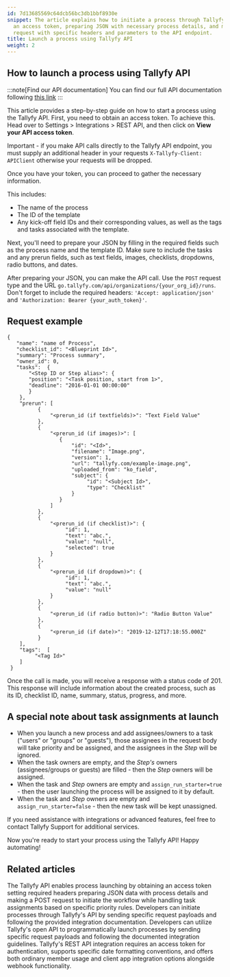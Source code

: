 ```yaml
---
id: 7d13685569c64dcb56bc3db1bbf8930e
snippet: The article explains how to initiate a process through Tallyfy's API by obtaining
  an access token, preparing JSON with necessary process details, and making a POST
  request with specific headers and parameters to the API endpoint.
title: Launch a process using Tallyfy API
weight: 2
---
```


## How to launch a process using Tallyfy API

:::note[Find our API documentation]
You can find our full API documentation following [this link](https://go.tallyfy.com/api/)
:::

This article provides a step-by-step guide on how to start a process using the Tallyfy API. First, you need to obtain an access token. To achieve this. Head over to Settings > Integrations > REST API, and then click on **View your API access token**.

Important - if you make API calls directly to the Tallyfy API endpoint, you must supply an additional header in your requests `X-Tallyfy-Client: APIClient` otherwise your requests will be dropped.

Once you have your token, you can proceed to gather the necessary information.

This includes:

- The name of the process
- The ID of the template
- Any kick-off field IDs and their corresponding values, as well as the tags and tasks associated with the template.

Next, you'll need to prepare your JSON by filling in the required fields such as the process name and the template ID. Make sure to include the tasks and any prerun fields, such as text fields, images, checklists, dropdowns, radio buttons, and dates.

After preparing your JSON, you can make the API call. Use the `POST` request type and the URL `go.tallyfy.com/api/organizations/{your_org_id}/runs`. Don't forget to include the required headers: `'Accept: application/json'` and `'Authorization: Bearer {your_auth_token}'`.

## Request example

```
{
   "name": "name of Process",
   "checklist_id": "<Blueprint Id>",
   "summary": "Process summary",
   "owner_id": 0,
   "tasks":  {
       "<Step ID or Step alias>": {
       "position": "<Task position, start from 1>",
       "deadline": "2016-01-01 00:00:00"
       }
    },
    "prerun": [
          {
              "<prerun_id (if textfields)>": "Text Field Value"
          },
          {
              "<prerun_id (if images)>": [
                 {
                     "id": "<Id>",
                     "filename": "Image.png",
                     "version": 1,
                     "url": "tallyfy.com/example-image.png",
                     "uploaded_from": "ko_field",
                     "subject": {
                          "id": "<Subject Id>",
                          "type": "Checklist"
                     }
                 }
              ]
          },
          {
              "<prerun_id (if checklist)>": {
                   "id": 1,
                   "text": "abc.",
                   "value": "null",
                   "selected": true
              }
          },
          {
              "<prerun_id (if dropdown)>": {
                   "id": 1,
                   "text": "abc.",
                   "value": "null"
              }
          },
          {
              "<prerun_id (if radio button)>": "Radio Button Value"
          },
          {
              "<prerun_id (if date)>": "2019-12-12T17:18:55.000Z"
          }
    ],
    "tags":  [
         "<Tag Id>"
    ]
 }
```

Once the call is made, you will receive a response with a status code of 201. This response will include information about the created process, such as its ID, checklist ID, name, summary, status, progress, and more.

## A special note about task assignments at launch

* When you launch a new process and add assignees/owners to a task ("users" or "groups" or "guests"), those assignees in the request body will take priority and be assigned, and the assignees in the _Step_ will be ignored.
* When the task owners are empty, and the _Step's_ owners (assignees/groups or guests) are filled - then the _Step_ owners will be assigned.
* When the task and _Step_ owners are empty and `assign_run_starter=true` - then the user launching the process will be assigned to it by default.
* When the task and _Step_ owners are empty and `assign_run_starter=false` - then the new task will be kept unassigned.

If you need assistance with integrations or advanced features, feel free to contact Tallyfy Support for additional services.

Now you're ready to start your process using the Tallyfy API! Happy automating!


## Related articles
<CardGrid>
<LinkTitleCard header="<b>Open Api > Launch a process using Tallyfy API</b>" href="/products/pro/integrations/open-api/how-to-start-a-process-using-tallyfy-api/" > The Tallyfy API enables process launching by obtaining an access token setting required headers preparing JSON data with process details and making a POST request to initiate the workflow while handling task assignments based on specific priority rules. </LinkTitleCard>
<LinkTitleCard header="<b>Triggers > Launch via API</b>" href="/products/pro/launching/triggers/via-api/" > Developers can initiate processes through Tallyfy's API by sending specific request payloads and following the provided integration documentation. </LinkTitleCard>
<LinkTitleCard header="<b>Triggers > Launch via API</b>" href="/products/pro/launching/triggers/via-api/" > Developers can utilize Tallyfy's open API to programmatically launch processes by sending specific request payloads and following the documented integration guidelines. </LinkTitleCard>
<LinkTitleCard header="<b>Open Api > Integrate with Tallyfy using API</b>" href="/products/pro/integrations/open-api/how-to-integrate-with-tallyfy-using-api/" > Tallyfy's REST API integration requires an access token for authentication, supports specific date formatting conventions, and offers both ordinary member usage and client app integration options alongside webhook functionality. </LinkTitleCard>
</CardGrid>